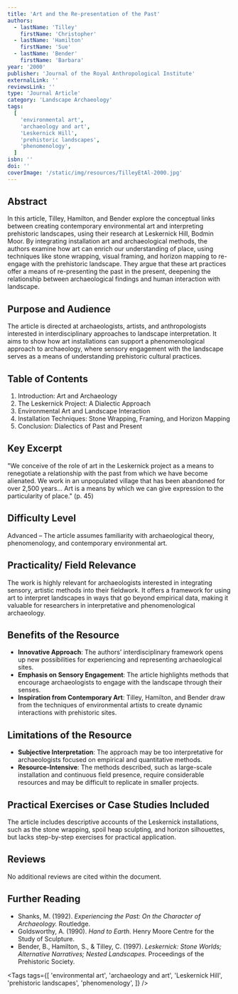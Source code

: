 ```yaml
---
title: 'Art and the Re-presentation of the Past'
authors:
  - lastName: 'Tilley'
    firstName: 'Christopher'
  - lastName: 'Hamilton'
    firstName: 'Sue'
  - lastName: 'Bender'
    firstName: 'Barbara'
year: '2000'
publisher: 'Journal of the Royal Anthropological Institute'
externalLink: ''
reviewsLink: ''
type: 'Journal Article'
category: 'Landscape Archaeology'
tags:
  [
    'environmental art',
    'archaeology and art',
    'Leskernick Hill',
    'prehistoric landscapes',
    'phenomenology',
  ]
isbn: ''
doi: ''
coverImage: '/static/img/resources/TilleyEtAl-2000.jpg'
---
```


## Abstract

In this article, Tilley, Hamilton, and Bender explore the conceptual links between creating contemporary environmental art and interpreting prehistoric landscapes, using their research at Leskernick Hill, Bodmin Moor. By integrating installation art and archaeological methods, the authors examine how art can enrich our understanding of place, using techniques like stone wrapping, visual framing, and horizon mapping to re-engage with the prehistoric landscape. They argue that these art practices offer a means of re-presenting the past in the present, deepening the relationship between archaeological findings and human interaction with landscape.

## Purpose and Audience

The article is directed at archaeologists, artists, and anthropologists interested in interdisciplinary approaches to landscape interpretation. It aims to show how art installations can support a phenomenological approach to archaeology, where sensory engagement with the landscape serves as a means of understanding prehistoric cultural practices.

## Table of Contents

1. Introduction: Art and Archaeology
2. The Leskernick Project: A Dialectic Approach
3. Environmental Art and Landscape Interaction
4. Installation Techniques: Stone Wrapping, Framing, and Horizon Mapping
5. Conclusion: Dialectics of Past and Present

## Key Excerpt

"We conceive of the role of art in the Leskernick project as a means to renegotiate a relationship with the past from which we have become alienated. We work in an unpopulated village that has been abandoned for over 2,500 years... Art is a means by which we can give expression to the particularity of place." (p. 45)

## Difficulty Level

Advanced – The article assumes familiarity with archaeological theory, phenomenology, and contemporary environmental art.

## Practicality/ Field Relevance

The work is highly relevant for archaeologists interested in integrating sensory, artistic methods into their fieldwork. It offers a framework for using art to interpret landscapes in ways that go beyond empirical data, making it valuable for researchers in interpretative and phenomenological archaeology.

## Benefits of the Resource

- **Innovative Approach**: The authors’ interdisciplinary framework opens up new possibilities for experiencing and representing archaeological sites.
- **Emphasis on Sensory Engagement**: The article highlights methods that encourage archaeologists to engage with the landscape through their senses.
- **Inspiration from Contemporary Art**: Tilley, Hamilton, and Bender draw from the techniques of environmental artists to create dynamic interactions with prehistoric sites.

## Limitations of the Resource

- **Subjective Interpretation**: The approach may be too interpretative for archaeologists focused on empirical and quantitative methods.
- **Resource-Intensive**: The methods described, such as large-scale installation and continuous field presence, require considerable resources and may be difficult to replicate in smaller projects.

## Practical Exercises or Case Studies Included

The article includes descriptive accounts of the Leskernick installations, such as the stone wrapping, spoil heap sculpting, and horizon silhouettes, but lacks step-by-step exercises for practical application.

## Reviews

No additional reviews are cited within the document.

## Further Reading

- Shanks, M. (1992). _Experiencing the Past: On the Character of Archaeology._ Routledge.
- Goldsworthy, A. (1990). _Hand to Earth._ Henry Moore Centre for the Study of Sculpture.
- Bender, B., Hamilton, S., & Tilley, C. (1997). _Leskernick: Stone Worlds; Alternative Narratives; Nested Landscapes._ Proceedings of the Prehistoric Society.

<Tags
  tags={[
    'environmental art',
    'archaeology and art',
    'Leskernick Hill',
    'prehistoric landscapes',
    'phenomenology',
  ]}
/>
